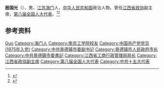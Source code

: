 {{Otheruses|other=名为殷国光的其他人物|殷国光}}

'''殷国光'''（{{bd|1946年|9月|}}），男，[[江苏|江苏]][[海门|海门]]人，[[中华人民共和国|中华人民共和国]]政治人物，曾任[[江西省政协|江西省政协]]副主席，[[第八届全国人大代表|第八届全国人大代表]]。<ref>{{Cite book|title=中华人民共和国职官志|author=何虎生, 李耀东, 向常福主编|publisher=中国社会出版社|year=2003|isbn=9787800883934|location=北京|pages=}}</ref><ref>{{Cite web|title=殷国光(1946-):南京工学院动力系1970年毕业校友|url=https://seuaa.seu.edu.cn/_t88/2008/0306/c1677a26248/page.htm|accessdate=2020-09-22|work=东南大学校友总会}}</ref>

== 参考资料 ==
{{reflist}}

{{中国人物小作品}}

{{Authority control}}
{{DEFAULTSORT:Yin殷}}
[[Category:殷姓|Guo]]
[[Category:海门人|Category:海门人]]
[[Category:南京工学院校友|Category:南京工学院校友]]
[[Category:中国共产党党员_(1975年入党)|Category:中国共产党党员 (1975年入党)]]
[[Category:中共景德镇市委副书记|Category:中共景德镇市委副书记]]
[[Category:景德镇市人民政府市长|Category:景德镇市人民政府市长]]
[[Category:中共景德鎮市委書記|Category:中共景德鎮市委書記]]
[[Category:江西省工商行政管理局局长|Category:江西省工商行政管理局局长]]
[[Category:江西省政協副主席|Category:江西省政協副主席]]
[[Category:第八届全国人大代表|Category:第八届全国人大代表]]
[[Category:中共十五大代表|Category:中共十五大代表]]